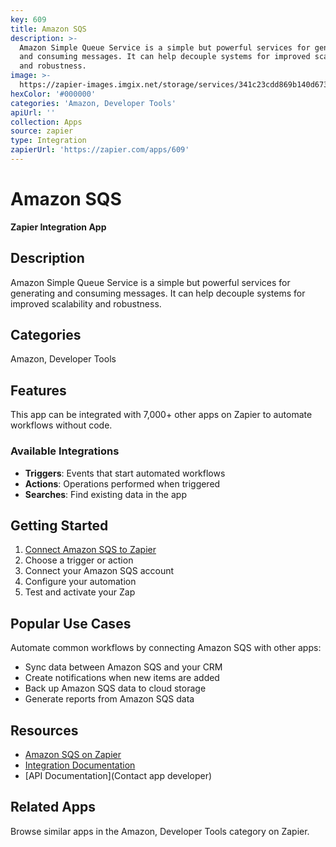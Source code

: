 ```yaml
---
key: 609
title: Amazon SQS
description: >-
  Amazon Simple Queue Service is a simple but powerful services for generating
  and consuming messages. It can help decouple systems for improved scalability
  and robustness.
image: >-
  https://zapier-images.imgix.net/storage/services/341c23cdd869b140d67386a3fda6ad99.png?auto=format%2Ccompress&ixlib=python-3.0.0&q=50
hexColor: '#000000'
categories: 'Amazon, Developer Tools'
apiUrl: ''
collection: Apps
source: zapier
type: Integration
zapierUrl: 'https://zapier.com/apps/609'
---
```

# Amazon SQS

**Zapier Integration App**

## Description

Amazon Simple Queue Service is a simple but powerful services for generating and consuming messages. It can help decouple systems for improved scalability and robustness.

## Categories

Amazon, Developer Tools

## Features

This app can be integrated with 7,000+ other apps on Zapier to automate workflows without code.

### Available Integrations

- **Triggers**: Events that start automated workflows
- **Actions**: Operations performed when triggered
- **Searches**: Find existing data in the app

## Getting Started

1. [Connect Amazon SQS to Zapier](https://zapier.com/apps/609)
2. Choose a trigger or action
3. Connect your Amazon SQS account
4. Configure your automation
5. Test and activate your Zap

## Popular Use Cases

Automate common workflows by connecting Amazon SQS with other apps:

- Sync data between Amazon SQS and your CRM
- Create notifications when new items are added
- Back up Amazon SQS data to cloud storage
- Generate reports from Amazon SQS data

## Resources

- [Amazon SQS on Zapier](https://zapier.com/apps/609)
- [Integration Documentation](https://zapier.com/apps/609/integrations)
- [API Documentation](Contact app developer)

## Related Apps

Browse similar apps in the Amazon, Developer Tools category on Zapier.
